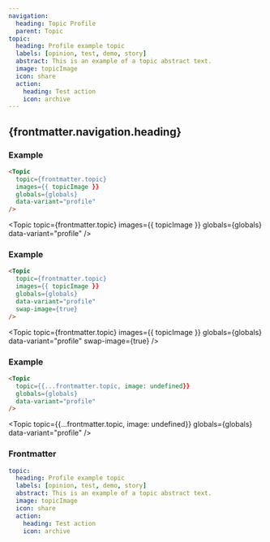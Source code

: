 ```yaml
---
navigation:
  heading: Topic Profile
  parent: Topic
topic:
  heading: Profile example topic
  labels: [opinion, test, demo, story]
  abstract: This is an example of a topic abstract text.
  image: topicImage
  icon: share
  action:
    heading: Test action
    icon: archive
---
```


## {frontmatter.navigation.heading}
### Example
```html
<Topic
  topic={frontmatter.topic}
  images={{ topicImage }}
  globals={globals}
  data-variant="profile"
/>
```
<Topic
  topic={frontmatter.topic}
  images={{ topicImage }}
  globals={globals}
  data-variant="profile"
/>

### Example
```html
<Topic
  topic={frontmatter.topic}
  images={{ topicImage }}
  globals={globals}
  data-variant="profile"
  swap-image={true}
/>
```
<Topic
  topic={frontmatter.topic}
  images={{ topicImage }}
  globals={globals}
  data-variant="profile"
  swap-image={true}
/>

### Example
```html
<Topic
  topic={{...frontmatter.topic, image: undefined}}
  globals={globals}
  data-variant="profile"
/>
```
<Topic
  topic={{...frontmatter.topic, image: undefined}}
  globals={globals}
  data-variant="profile"
/>

### Frontmatter
```yaml
topic:
  heading: Profile example topic
  labels: [opinion, test, demo, story]
  abstract: This is an example of a topic abstract text.
  image: topicImage
  icon: share
  action:
    heading: Test action
    icon: archive
```
